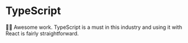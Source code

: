 # TypeScript

<EpicVideo url="https://www.epicreact.dev/workshops/react-fundamentals/dad-joke-break-typescript" />

👨‍💼 Awesome work. TypeScript is a must in this industry and using it with React
is fairly straightforward.
